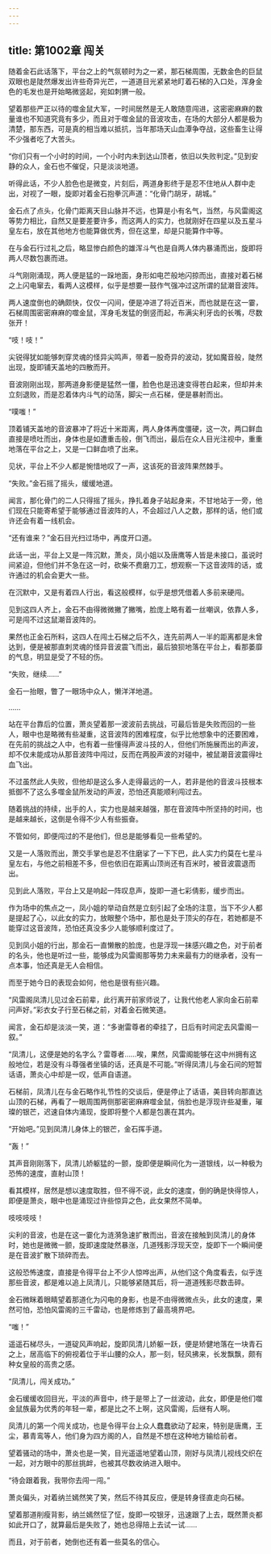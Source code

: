 ```yaml
---
---
---
```

title: 第1002章 闯关
---



随着金石此话落下，平台之上的气氛顿时为之一紧，那石梯周围，无数金色的巨鼠双眼也是陡然爆发出许些奇异光芒，一道道目光紧紧地盯着石梯的入口处，浑身金色的毛发也是开始略微竖起，宛如刺猬一般。

望着那些严正以待的噬金鼠大军，一时间居然是无人敢随意闯进，这密密麻麻的数量谁也不知道究竟有多少，而且对于噬金鼠的音波攻击，在场的大部分人都是极为清楚，那东西，可是真的相当难以抵抗，当年那场天山血潭争夺战，这些畜生让得不少强者吃了大苦头。

“你们只有一个小时的时间，一个小时内未到达山顶者，依旧以失败判定。”见到安静的众人，金石也不催促，只是淡淡地道。

听得此话，不少人脸色也是微变，片刻后，两道身影终于是忍不住地从人群中走出，对视了一眼，旋即对着金石抱拳沉声道：“化骨门胡牙，胡城。”

金石点了点头，化骨门距离天目山脉并不远，也算是小有名气，当然，与风雷阁这等势力相比，自然又是要差要许多，而这两人的实力，也就刚好在四星以及五星斗皇左右，放在其他地方也能算做优秀，但在这里，却是只能算作中等。

在与金石行过礼之后，略显惨白颜色的雄浑斗气也是自两人体内暴涌而出，旋即将两人尽数包裹而进。

斗气刚刚涌现，两人便是猛的一跺地面，身形如电芒般地闪掠而出，直接对着石梯之上闪电窜去，看两人这模样，似乎是想要一鼓作气强冲过这所谓的鼠潮音波阵。

两人速度倒也的确颇快，仅仅一闪间，便是冲进了将近百米，而也就是在这一霎，石梯周围密密麻麻的噬金鼠，浑身毛发猛的倒竖而起，布满尖利牙齿的长嘴，尽数张开！

“吱！吱！”

尖锐得犹如能够刺穿灵魂的怪异尖鸣声，带着一股奇异的波动，犹如魔音般，陡然出现，旋即铺天盖地的四散而开。

音波刚刚出现，那两道身影便是猛然一僵，脸色也是迅速变得苍白起来，但却并未立刻退败，而是忍着体内斗气的动荡，脚尖一点石梯，便是暴射而出。

“噗嗤！”

顶着铺天盖地的音波暴冲了将近十米距离，两人身体再度僵硬，这一次，两口鲜血直接是喷吐而出，身体也是如遭重击般，倒飞而出，最后在众人目光注视中，重重地落在平台之上，又是一口鲜血喷了出来。

见状，平台上不少人都是惋惜地叹了一声，这该死的音波阵果然棘手。

“失败。”金石摇了摇头，缓缓地道。

闻言，那化骨门的二人只得摇了摇头，挣扎着身子站起身来，不甘地站于一旁，他们现在只能寄希望于能够通过音波阵的人，不会超过八人之数，那样的话，他们或许还会有着一线机会。

“还有谁来？”金石目光扫过场中，再度开口道。

此话一出，平台上又是一阵沉默，萧炎，凤小姐以及唐鹰等人皆是未接口，虽说时间紧迫，但他们并不急在这一时，砍柴不费磨刀工，想观察一下这音波阵的话，或许通过的机会会更大一些。

在沉默中，又是有着四人行出，看这般模样，似乎是想凭借着人多前来硬闯。

见到这四人齐上，金石不由得微微撇了撇嘴，脸庞上略有着一丝嘲讽，依靠人多，可是闯不过这鼠潮音波阵的。

果然也正金石所料，这四人在闯土石梯之后不久，连先前两人一半的距离都是未曾达到，便是被那直刺灵魂的怪异音波震飞而出，最后狼狈地落在平台上，看那萎靡的气息，明显是受了不轻的伤。

“失败，继续……”

金石一抬眼，瞥了一眼场中众人，懒洋洋地道。

……

站在平台靠后的位置，萧炎望着那一波波前去挑战，可最后皆是失败而回的一些人，眼中也是略微有些凝重，这音波阵的困难程度，似乎比他想象中的还要困难，在先前的挑战之人中，也有着一些懂得声波斗技的人，但他们所施展而出的声波，却不仅未能成功从那音波阵中闯过，反而在两股声波的对碰中，被鼠潮音波震得吐血飞出。

不过虽然此人失败，但他却是这么多人走得最远的一人，若非是他的音波斗技根本抵御不了这么多噬金鼠所发动的声波，恐怕还真能顺利闯过去。

随着挑战的持续，出手的人，实力也是越来越强，那在音波阵中所坚持的时间，也是越来越长，这倒是令得不少人有些振奋。

不管如何，即便闯过的不是他们，但总是能够看见一些希望的。

又是一人落败而出，萧交手掌也是忍不住磨挲了一下下巴，此人实力约莫在七星斗皇左右，与他之前相差不多，但也依旧在距离山顶尚还有百米时，被音波震退而出。

见到此人落败，平台上又是响起一阵叹息声，旋即一道七彩倩影，缓步而出。

作为场中的焦点之一，凤小姐的举动自然是立刻引起了全场的注意，当下不少人都是提起了心，以此女的实力，放眼整个场中，那也是处于顶尖的存在，若她都是不能穿过这音波阵，恐怕还真没多少人能够顺利度过了。

见到凤小姐的行出，那金石一直懒散的脸庞，也是浮现一抹感兴趣之色，对于前者的名头，他也是听过一些，能够成为风雷阁那等势力未来最有力的继承者，没有一点本事，怕还真是无人会相信。

而至于她今日的表现会如何，他也是很有些兴趣。

“风雷阁凤清儿见过金石前辈，此行离开前家师说了，让我代他老人家向金石前辈问声好。”彩衣女子行至石梯之前，对着金石微笑道。

闻言，金石却是淡淡一笑，道：“多谢雷尊者的牵挂了，日后有时间定去风雷阁一叙。”

“凤清儿，这便是她的名字么？雷尊者……唉，果然，风雷阁能够在这中州拥有这般地位，若是没有斗尊强者坐镇的话，还真是不可能。”听得凤清儿与金石间的短暂话语，萧炎心中却是一叹，低声自语道。

石梯前，凤清儿在与金石略作礼节性的交谈后，便是停止了话语，美目转向那直达山顶的石梯，再看了一眼周围两侧那密密麻麻噬金鼠，俏脸也是浮现许些凝重，璀璨的银芒，迟速自体内涌现，旋即将整个人都是包裹在其内。

“开始吧。”见到凤清儿身体上的银芒，金石挥手道。

“轰！”

其声音刚刚落下，凤清儿娇躯猛的一颤，旋即便是瞬间化为一道银线，以一种极为恐怖的速度，直射山顶！

看其模样，居然是想以速度取胜，但不得不说，此女的速度，倒的确是快得惊人，即便是萧炎，眼中也是涌现过许些惊异之色，此女果然不简单。

吱吱吱吱！

尖利的音波，也是在这一霎化为涟漪急速扩散而出，音波在接触到凤清儿的身体时，她也是微微一颤，旋即速度陡然暴涨，几道残影浮现天空，旋即下一个瞬间便是在音波扩散下琐碎而去。

这般恐怖速度，直接是令得平台上不少人惊哗出声，从他们这个角度看去，似乎连那些音波，都是难以追上凤清儿，只能够紧随其后，将一道道残影尽数击碎。

金石微眯着眼睛望着那道化为闪电的身影，也是不由得微微点头，此女的速度，果然可怕，恐怕风雷阁的三千雷动，也是修炼到了最高境界吧。

“嗤！”

遥遥石梯尽头，一道碇风声响起，旋即凤清儿娇躯一跃，便是矫健地落在一块青石之上，居高临下的俯视着位于半山腰的众人，那一刻，轻风拂来，长发飘飘，颇有种女皇般的高贵之感。

“凤清儿，闯关成功。”

金石缓缓收回目光，平淡的声音中，终于是带上了一丝波动，此女，即便是他们噬金鼠族最为优秀的年轻一辈，都是比之不上啊，这风雷阁，后继有人啊。

凤清儿的第一个闯关成功，也是令得平台上众人蠢蠢欲动了起来，特别是唐鹰，王尘，慕青鸾等人，他们身为四方阁的人，自然是不想在这种地方输给前者。

望着骚动的场中，萧炎也是一笑，目光遥遥地望着山顶，刚好与凤清儿视线交织在一起，对方眼中的那丝挑衅，也被其尽数收纳进入眼中。

“待会跟着我，我带你去闯一闯。”

萧炎偏头，对着纳兰嫣然笑了笑，然后不待其反应，便是转身径直走向石梯。

望着那道削瘦背影，纳兰嫣然怔了怔，旋即一咬银牙，迅速跟了上去，既然萧炎都如此开口了，就算最后是失败了，她也总得陪上去试一试……

而且，对于前者，她倒也还有着一些莫名的信心。